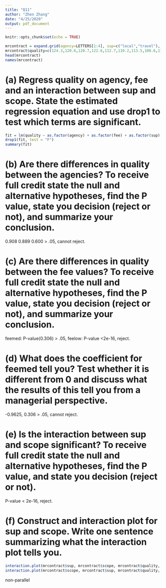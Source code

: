 ```yaml
---
title: "Q11"
author: "Zhen Zhang"
date: "4/25/2020"
output: pdf_document
---
```


```r
knitr::opts_chunk$set(echo = TRUE)
```

```r
mrcontract = expand.grid(agency=LETTERS[1:4], sup=c("local","travel"), scope=c("in-house", "subcontract"), fee=c("high","med","low"))
mrcontract$quality=c(124.3,120.6,120.7,122.6,112.7,110.2,113.5,108.6,115.1, 119.9,115.4,117.3,88.2,96,96.4,90.1,119.3,118.9,125.3,121.4,113.6,109.1,108.9, 112.3,117.2,114.4,113.4,120,92.7,91.1,90.7,87.9,90.9,95.3,88.8,92,78.6,80.6, 83.5,77.1,89.9,83,86.5,82.7,58.6,63.5,59.8,62.3)
head(mrcontract)
names(mrcontract)
```

# (a) Regress quality on agency, fee and an interaction between sup and scope. State the estimated regression equation and use drop1 to test which terms are significant.
```r
fit = lm(quality ~ as.factor(agency) + as.factor(fee) + as.factor(sup) : as.factor(scope), mrcontract)
drop1(fit, test = "F")
summary(fit)
```

# (b) Are there differences in quality between the agencies? To receive full credit state the null and alternative hypotheses, find the P value, state you decision (reject or not), and summarize your conclusion.
0.908 0.889 0.600 > .05, cannot reject.

# (c) Are there differences in quality between the fee values? To receive full credit state the null and alternative hypotheses, find the P value, state you decision (reject or not), and summarize your conclusion.
feemed: P-value(0.306) > .05,
feelow: P-value <2e-16, reject.

# (d) What does the coefficient for feemed tell you? Test whether it is different from 0 and discuss what the results of this tell you from a managerial perspective.
-0.9625, 0.306 > .05, cannot reject.

# (e) Is the interaction between sup and scope significant? To receive full credit state the null and alternative hypotheses, find the P value, and state you decision (reject or not).
P-value < 2e-16, reject.

# (f) Construct and interaction plot for sup and scope. Write one sentence summarizing what the interaction plot tells you.
```r
interaction.plot(mrcontract$sup, mrcontract$scope, mrcontract$quality, col = 1:2)
interaction.plot(mrcontract$scope, mrcontract$sup, mrcontract$quality, col = 1:2)
```
non-parallel
